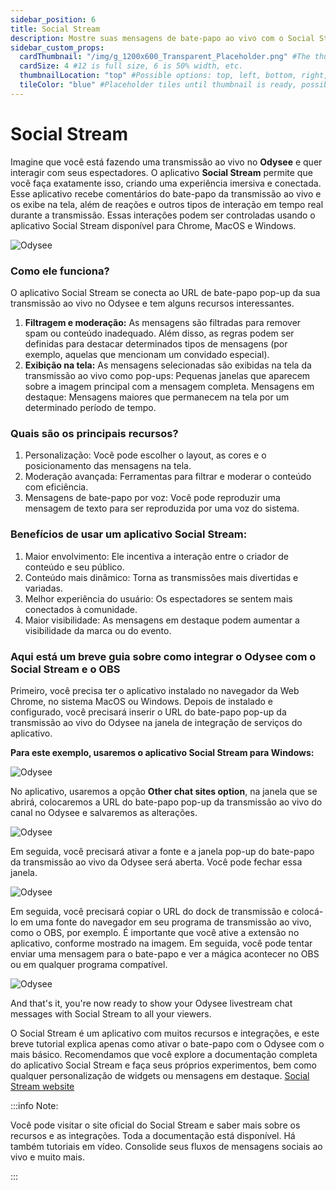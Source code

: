 ```yaml
---
sidebar_position: 6
title: Social Stream
description: Mostre suas mensagens de bate-papo ao vivo com o Social Stream do Odysee
sidebar_custom_props:
  cardThumbnail: "/img/g_1200x600_Transparent_Placeholder.png" #The thumbnail on the category card.
  cardSize: 4 #12 is full size, 6 is 50% width, etc.
  thumbnailLocation: "top" #Possible options: top, left, bottom, right, none
  tileColor: "blue" #Placeholder tiles until thumbnail is ready, possible options: blue, cream, darkpurple, lightpurple, mauve, orange, pink, none
---
```


# Social Stream

Imagine que você está fazendo uma transmissão ao vivo no **Odysee** e quer interagir com seus espectadores. O aplicativo **Social Stream** permite que você faça exatamente isso, criando uma experiência imersiva e conectada. Esse aplicativo recebe comentários do bate-papo da transmissão ao vivo e os exibe na tela, além de reações e outros tipos de interação em tempo real durante a transmissão. Essas interações podem ser controladas usando o aplicativo Social Stream disponível para Chrome, MacOS e Windows.

![Odysee](https://thumbs.odycdn.com/461e8468569ca0d5260c287edf38a9fd.webp)

### Como ele funciona?

O aplicativo Social Stream se conecta ao URL de bate-papo pop-up da sua transmissão ao vivo no Odysee e tem alguns recursos interessantes.

1. **Filtragem e moderação:** As mensagens são filtradas para remover spam ou conteúdo inadequado. Além disso, as regras podem ser definidas para destacar determinados tipos de mensagens (por exemplo, aquelas que mencionam um convidado especial).
2. **Exibição na tela:** As mensagens selecionadas são exibidas na tela da transmissão ao vivo como pop-ups: Pequenas janelas que aparecem sobre a imagem principal com a mensagem completa. Mensagens em destaque: Mensagens maiores que permanecem na tela por um determinado período de tempo.

### Quais são os principais recursos?

1. Personalização: Você pode escolher o layout, as cores e o posicionamento das mensagens na tela.
2. Moderação avançada: Ferramentas para filtrar e moderar o conteúdo com eficiência.
3. Mensagens de bate-papo por voz: Você pode reproduzir uma mensagem de texto para ser reproduzida por uma voz do sistema.

### Benefícios de usar um aplicativo Social Stream:

1. Maior envolvimento: Ele incentiva a interação entre o criador de conteúdo e seu público.
2. Conteúdo mais dinâmico: Torna as transmissões mais divertidas e variadas.
3. Melhor experiência do usuário: Os espectadores se sentem mais conectados à comunidade.
4. Maior visibilidade: As mensagens em destaque podem aumentar a visibilidade da marca ou do evento.

### Aqui está um breve guia sobre como integrar o Odysee com o Social Stream e o OBS

Primeiro, você precisa ter o aplicativo instalado no navegador da Web Chrome, no sistema MacOS ou Windows. Depois de instalado e configurado, você precisará inserir o URL do bate-papo pop-up da transmissão ao vivo do Odysee na janela de integração de serviços do aplicativo.

**Para este exemplo, usaremos o aplicativo Social Stream para Windows:**

![Odysee](https://thumbs.odycdn.com/b3fb4f1e6f46426ef382909e604fd34e.webp)

No aplicativo, usaremos a opção **Other chat sites option**, na janela que se abrirá, colocaremos a URL do bate-papo pop-up da transmissão ao vivo do canal no Odysee e salvaremos as alterações.

![Odysee](https://thumbs.odycdn.com/12637cdb87c21fb96fa40341115327f9.webp)

Em seguida, você precisará ativar a fonte e a janela pop-up do bate-papo da transmissão ao vivo da Odysee será aberta. Você pode fechar essa janela.

![Odysee](https://thumbs.odycdn.com/abeee821787e88f4369615769fbca7f1.webp)

Em seguida, você precisará copiar o URL do dock de transmissão e colocá-lo em uma fonte do navegador em seu programa de transmissão ao vivo, como o OBS, por exemplo. É importante que você ative a extensão no aplicativo, conforme mostrado na imagem. Em seguida, você pode tentar enviar uma mensagem para o bate-papo e ver a mágica acontecer no OBS ou em qualquer programa compatível.

![Odysee](https://thumbs.odycdn.com/714fb35f6f4996346ab317614a4c8171.webp)
 
And that's it, you're now ready to show your Odysee livestream chat messages with Social Stream to all your viewers.

O Social Stream é um aplicativo com muitos recursos e integrações, e este breve tutorial explica apenas como ativar o bate-papo com o Odysee com o mais básico. Recomendamos que você explore a documentação completa do aplicativo Social Stream e faça seus próprios experimentos, bem como qualquer personalização de widgets ou mensagens em destaque. [Social Stream website](https://socialstream.ninja/landing)

:::info Note:

Você pode visitar o site oficial do Social Stream e saber mais sobre os recursos e as integrações. Toda a documentação está disponível. Há também tutoriais em vídeo. Consolide seus fluxos de mensagens sociais ao vivo e muito mais.

:::